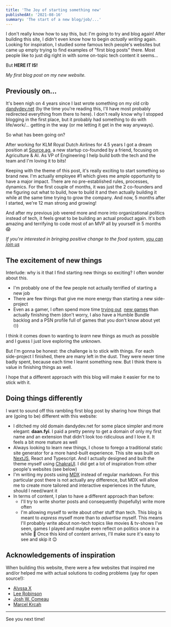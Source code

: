```yaml
---
title: 'The Joy of starting something new'
publishedAt: '2021-08-16'
summary: 'The start of a new blog/job/...'
---
```

I don't really know how to say this, but: I'm going to try and blog again! After building this site,
I didn't even know how to begin _actually writing_ again. Looking for inspiration, I studied some
famous tech people's websites but came up empty trying to find examples of "first blog posts" there.
Most people like to just dig right in with some on-topic tech content it seems...

But **HERE IT IS!**

_My first blog post on my new website._

## Previously on...

It's been nigh on 4 years since I last wrote something on my old crib
[dandydev.net](https://dandydev.net) (by the time you're reading this, I'll have most probably
redirected everything from there to here). I don't really know why I stopped blogging in the first
place, but it probably had something to do with life/work/... getting in the way (or me letting it
get in the way anyways).

So what has been going on?

After working for KLM Royal Dutch Airlines for 4.5 years I got a dream position at
[Source.ag](https://source.ag), a new startup co-founded by a friend, focusing on Agriculture & AI.
As VP of Engineering I help build both the tech and the team and I'm loving it to bits!

Keeping with the theme of this post, it's really exciting to start something so brand new. I'm
actually employee #1 which gives me ample opportunity to have a major impact. There are no
pre-established rules, processes, dynamics. For the first couple of months, it was just the 2
co-founders and me figuring out what to build, how to build it and then actually building it while
at the same time trying to grow the company. And now, 5 months after I started, we're 12 man strong
and growing!

And after my previous job veered more and more into organizational politics instead of tech, it
feels great to be building an actual product again. It's both amazing and terrifying to code most
of an MVP all by yourself in 5 months 😱

_If you're interested in bringing positive change to the food system,
[you can join us](https://source.ag/careers/)_

## The excitement of new things

Interlude: why is it that I find starting new things so exciting? I often wonder about this.

- I'm probably one of the few people not actually terrified of starting a new job
- There are few things that give me more energy than starting a new side-project
- Even as a gamer, I often spend more time [trying out](https://steamcommunity.com/id/kajel/games/)
  &nbsp;[new games](https://www.gog.com/u/Curois/games) than actually finishing them
  (don't worry, I also have a Humble Bundle backlog and a PSN profile full of games that you don't
  know about yet 🙄)

I think it comes down to wanting to _learn_ new things as much as possible and I guess I just love
exploring the unknown.

But I'm gonna be honest: the challenge is to stick with things. For each side-project I finished,
there are many left in the dust. They were never time badly spent, because each time I learnt
something new. But I think there is value in finishing things as well.

I hope that a different approach with this blog will make it easier for me to stick with it.

## Doing things differently

I want to sound off this rambling first blog post by sharing how things that are (going to be)
different with this website:

- I ditched my old domain dandydev.net for some place simpler and more elegant: **daan.fyi**.
  I paid a pretty penny to get a domain of only my first name and an extension that didn't look
  too ridiculous and I love it. It feels a bit more mature as well
- Always looking to learn new things, I chose to forego a traditional static site generator for a
  more hand-built experience. This site was built on [NextJS](https://nextjs.org/), React and
  Typescript. And I actually designed and built the theme myself using
  [ChakraUI](https://chakra-ui.com/). I did get a lot of inspiration from other people's websites
  (see below)
- I'm writing my posts using [MDX](https://mdxjs.com/) instead of regular markdown. For this
  particular post there is not actually any difference, but MDX will allow me to create more
  tailored and interactive experiences in the future, should I need/want it
- In terms of content, I plan to have a different approach than before:
    - I'll try to write shorter posts and consequently (hopefully) write more often
    - I'm allowing myself to write about other stuff than tech. This blog is meant to _express_
      myself more than to _advertise_ myself. This means I'll probably write about non-tech topics
      like movies & tv-shows I've seen, games I played and maybe even reflect on politics once in
      a while 😬 Once this kind of content arrives, I'll make sure it's easy to see and skip it 😉

## Acknowledgements of inspiration

When building this website, there were a few websites that inspired me and/or helped me with actual
solutions to coding problems (yay for open source!):

- [Alyssa X](https://alyssax.com/)
- [Lee Robinson](https://leerob.io/)
- [Josh W. Comeau](https://www.joshwcomeau.com/)
- [Marcel Krcah](https://marcel.is/)

---

See you next time!
